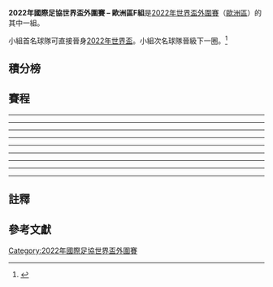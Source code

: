 '''2022年國際足協世界盃外圍賽 – 歐洲區F組'''是[[2022年國際足協世界盃|2022年世界盃]][[2022年國際足協世界盃外圍賽|外圍賽]]（[[2022年國際足協世界盃外圍賽_(歐洲區)|歐洲區]]）的其中一組。

小組首名球隊可直接晉身[[2022年國際足協世界盃|2022年世界盃]]。小組次名球隊晉級下一圈。<ref>{{cite web |url=https://img.fifa.com/image/upload/adjlwts3o6c57g0skqor.pdf |title=UEFA preliminary competition format for the FIFA World Cup 2022 |work=FIFA |format=PDF |date=4 December 2020 |access-date=7 December 2020 |archive-date=15 December 2020 |archive-url=https://web.archive.org/web/20201215061006/https://img.fifa.com/image/upload/adjlwts3o6c57g0skqor.pdf}}</ref>

== 積分榜 ==
{{2022年國際足協世界盃外圍賽 – 歐洲區小組積分榜|F組|show_matches=yes|only_pld_pts=no_hide_class_rules}}

== 賽程 ==
{{Football box
|id=Israel v Denmark
|date={{Start date|2021|3|25|df=y}}
|time=18:00 {{small|(19:00 [[UTC+02:00|UTC+2]])}}
|team1={{fb-rt|ISR}}
|score=0–2
|report=[https://www.fifa.com/worldcup/preliminaries/europe/matches/match/400155675/ 報告 (FIFA)]<br />[https://www.uefa.com/european-qualifiers/match/2030780/ 報告 (UEFA)]
|team2={{fb|DEN}}
|goals1=
|goals2=
|stadium=[[特拉维夫|特拉维夫]][[布魯姆菲爾德球場|布魯姆菲爾德球場]]
|attendance=
|referee={{tsl|en|Craig Pawson||Craig Pawson}} ([[英格蘭足球總會|英格蘭]])
}}
{{Football box
|id=Moldova v Faroe Islands
|date={{Start date|2021|3|25|df=y}}
|time=20:45 {{small|(21:45 [[UTC+02:00|UTC+2]])}}
|team1={{fb-rt|MDA}}
|score=1–1
|report=[https://www.fifa.com/worldcup/preliminaries/europe/matches/match/400155665/ 報告 (FIFA)]<br />[https://www.uefa.com/european-qualifiers/match/2030785/ 報告 (UEFA)]
|team2={{fb|FRO}}
|goals1=
|goals2=
|stadium=[[基希讷乌|基希讷乌]]{{tsl|en|Stadionul Zimbru|Stadionul Zimbru}}
|attendance=
|referee=[[Iwan_Arwel_Griffith|Iwan Arwel Griffith]] ([[威爾斯足球協會|Wales]])
}}
{{Football box
|id=Scotland v Austria
|date={{Start date|2021|3|25|df=y}}
|time=20:45 {{small|(19:45 [[UTC±00:00|UTC±0]])}}
|team1={{fb-rt|SCO}}
|score=2–2
|report=[https://www.fifa.com/worldcup/preliminaries/europe/matches/match/400155669/ 報告 (FIFA)]<br />[https://www.uefa.com/european-qualifiers/match/2030779/ 報告 (UEFA)]
|team2={{fb|AUT}}
|goals1=
|goals2=
|stadium=[[咸普頓公園球場|Hampden Park]], [[格拉斯哥|格拉斯哥]]
|attendance=
|referee={{tsl|en|Carlos del Cerro Grande||Carlos del Cerro Grande}} ([[西班牙皇家足球協會|西班牙]])
}}
----
{{Football box
|id=Denmark v Moldova
|date={{Start date|2021|3|28|df=y}}
|time=18:00
|team1={{fb-rt|DEN}}
|score=8–0
|report=[https://www.fifa.com/tournaments/mens/worldcup/qatar2022/qualifiers/uefa/match-center/400155656 報告 (FIFA)]<br />[https://www.uefa.com/european-qualifiers/match/2030801/ 報告 (UEFA)]
|team2={{fb|MDA}}
|goals1=[[卡斯柏·杜貝治|多爾貝格]] {{goal|19|pen.|48}} <br>[[米克尔·达姆斯高|達姆斯加德]]{{goal|22||29}} <br>[[延斯·斯特揚·拉爾森|拉爾森]] {{goal|35}} <br>[[馬提亞斯·延森|延森]] {{goal|39}} <br> [[羅伯·斯科夫|斯科夫]] {{goal|81}} <br>[[馬庫斯·英瓦爾森|英瓦爾森]] {{goal|89}}
|goals2=
|stadium={{tsl|en|MCH Arena||MCH Arena}}, [[海宁_(丹麦)|海宁]]
|attendance=
|referee={{link-en|阿里亞爾·阿哈耶夫|Aliyar Aghayev}} ([[亞塞拜然足球協會|亞塞拜然]])
}}
{{Football box
|id=Austria v Faroe Islands
|date={{Start date|2021|3|28|df=y}}
|time=20:45
|team1={{fb-rt|AUT}}
|score=3–1
|report=[https://www.fifa.com/worldcup/preliminaries/europe/matches/match/400155661/ 報告 (FIFA)]<br />[https://www.uefa.com/european-qualifiers/match/2030800/ 報告 (UEFA)]
|team2={{fb|FRO}}
|goals1=
|goals2=
|stadium=[[維也納|維也納]][[恩斯特·哈佩尔球场|恩斯特·哈佩尔球场]]
|attendance=
|referee=
}}
{{Football box
|id=Israel v Scotland
|date={{Start date|2021|3|28|df=y}}
|time=20:45 {{small|(21:45 [[UTC+03:00|UTC+3]])}}
|team1={{fb-rt|ISR}}
|score=1–1
|report=[https://www.fifa.com/worldcup/preliminaries/europe/matches/match/400155673/ 報告 (FIFA)]<br />[https://www.uefa.com/european-qualifiers/match/2030807/ 報告 (UEFA)]
|team2={{fb|SCO}}
|goals1=
|goals2=
|stadium=[[特拉维夫|特拉维夫]][[布魯姆菲爾德球場|布魯姆菲爾德球場]]
|attendance=
|referee=
}}
----
{{Football box
|id=Austria v Denmark
|date={{Start date|2021|3|31|df=y}}
|time=20:45
|team1={{fb-rt|AUT}}
|score=0–4
|report=[https://www.fifa.com/worldcup/preliminaries/europe/matches/match/400155654/ 報告 (FIFA)]<br />[https://www.uefa.com/european-qualifiers/match/2030830/ 報告 (UEFA)]
|team2={{fb|DEN}}
|goals1=
|goals2=
|stadium=[[維也納|維也納]][[恩斯特·哈佩尔球场|恩斯特·哈佩尔球场]]
|attendance=
|referee=
}}
{{Football box
|id=Moldova v Israel
|date={{Start date|2021|3|31|df=y}}
|time=20:45 {{small|(21:45 [[UTC+03:00|UTC+3]])}}
|team1={{fb-rt|MDA}}
|score=1–4
|report=[https://www.fifa.com/worldcup/preliminaries/europe/matches/match/400155666/ 報告 (FIFA)]<br />[https://www.uefa.com/european-qualifiers/match/2030834/ 報告 (UEFA)]
|team2={{fb|ISR}}
|goals1=
|goals2=
|stadium=[[基希讷乌|基希讷乌]]{{tsl|en|Stadionul Zimbru|Stadionul Zimbru}}
|attendance=
|referee=
}}
{{Football box
|id=Scotland v Faroe Islands
|date={{Start date|2021|3|31|df=y}}
|time=20:45 {{small|(19:45 [[UTC+01:00|UTC+1]])}}
|team1={{fb-rt|SCO}}
|score=4–0
|report=[https://www.fifa.com/worldcup/preliminaries/europe/matches/match/400155677/ 報告 (FIFA)]<br />[https://www.uefa.com/european-qualifiers/match/2030831/ 報告 (UEFA)]
|team2={{fb|FRO}}
|goals1=
|goals2=
|stadium=[[咸普頓公園球場|Hampden Park]], [[格拉斯哥|格拉斯哥]]
|attendance=
|referee=
}}
----
{{Football box
|id=Denmark v Scotland
|date={{Start date|2021|9|1|df=y}}
|time=20:45
|team1={{fb-rt|DEN}}
|score=2–0
|report=[https://www.fifa.com/worldcup/preliminaries/europe/matches/match/400155658/ 報告 (FIFA)]<br />[https://www.uefa.com/european-qualifiers/match/2030842/ 報告 (UEFA)]
|team2={{fb|SCO}}
|goals1=
|goals2=
|stadium=
|attendance=
|referee=
}}
{{Football box
|id=Faroe Islands v Israel
|date={{Start date|2021|9|1|df=y}}
|time=20:45 {{small|(19:45 [[UTC+01:00|UTC+1]])}}
|team1={{fb-rt|FRO}}
|score=0–4
|report=[https://www.fifa.com/worldcup/preliminaries/europe/matches/match/400155662/ 報告 (FIFA)]<br />[https://www.uefa.com/european-qualifiers/match/2030848/ 報告 (UEFA)]
|team2={{fb|ISR}}
|goals1=
|goals2=
|stadium=
|attendance=
|referee=
}}
{{Football box
|id=Moldova v Austria
|date={{Start date|2021|9|1|df=y}}
|time=20:45 {{small|(21:45 [[UTC+03:00|UTC+3]])}}
|team1={{fb-rt|MDA}}
|score=0–2
|report=[https://www.fifa.com/worldcup/preliminaries/europe/matches/match/400155681/ 報告 (FIFA)]<br />[https://www.uefa.com/european-qualifiers/match/2030847/ 報告 (UEFA)]
|team2={{fb|AUT}}
|goals1=
|goals2=
|stadium=
|attendance=
|referee=
}}
----
{{Football box
|id=Faroe Islands v Denmark
|date={{Start date|2021|9|4|df=y}}
|time=20:45 {{small|(19:45 [[UTC+01:00|UTC+1]])}}
|team1={{fb-rt|FRO}}
|score=0–1
|report=[https://www.fifa.com/worldcup/preliminaries/europe/matches/match/400155657/ 報告 (FIFA)]<br />[https://www.uefa.com/european-qualifiers/match/2030874/ 報告 (UEFA)]
|team2={{fb|DEN}}
|goals1=
|goals2=
|stadium=
|attendance=
|referee=
}}
{{Football box
|id=Israel v Austria
|date={{Start date|2021|9|4|df=y}}
|time=20:45 {{small|(21:45 [[UTC+03:00|UTC+3]])}}
|team1={{fb-rt|ISR}}
|score=5–2
|report=[https://www.fifa.com/worldcup/preliminaries/europe/matches/match/400155670/ 報告 (FIFA)]<br />[https://www.uefa.com/european-qualifiers/match/2030871/ 報告 (UEFA)]
|team2={{fb|AUT}}
|goals1=
|goals2=
|stadium=
|attendance=
|referee=
}}
{{Football box
|id=Scotland v Moldova
|date={{Start date|2021|9|4|df=y}}
|time=20:45 {{small|(19:45 [[UTC+01:00|UTC+1]])}}
|team1={{fb-rt|SCO}}
|score=1–0
|report=[https://www.fifa.com/worldcup/preliminaries/europe/matches/match/400155680/ 報告 (FIFA)]<br />[https://www.uefa.com/european-qualifiers/match/2030864/ 報告 (UEFA)]
|team2={{fb|MDA}}
|goals1=
|goals2=
|stadium=
|attendance=
|referee=
}}
----
{{Football box
|id=Austria v Scotland
|date={{Start date|2021|9|7|df=y}}
|time=20:45
|team1={{fb-rt|AUT}}
|score=0–1
|report=[https://www.fifa.com/worldcup/preliminaries/europe/matches/match/400155653/ 報告 (FIFA)]<br />[https://www.uefa.com/european-qualifiers/match/2030893/ 報告 (UEFA)]
|team2={{fb|SCO}}
|goals1=
|goals2=
|stadium=
|attendance=
|referee=
}}
{{Football box
|id=Denmark v Israel
|date={{Start date|2021|9|7|df=y}}
|time=20:45
|team1={{fb-rt|DEN}}
|score=5–0
|report=[https://www.fifa.com/worldcup/preliminaries/europe/matches/match/400155672/ 報告 (FIFA)]<br />[https://www.uefa.com/european-qualifiers/match/2030896/ 報告 (UEFA)]
|team2={{fb|ISR}}
|goals1=
|goals2=
|stadium=
|attendance=
|referee=
}}
{{Football box
|id=Faroe Islands v Moldova
|date={{Start date|2021|9|7|df=y}}
|time=20:45 {{small|(19:45 [[UTC+01:00|UTC+1]])}}
|team1={{fb-rt|FRO}}
|score=2–1
|report=[https://www.fifa.com/worldcup/preliminaries/europe/matches/match/400155676/ 報告 (FIFA)]<br />[https://www.uefa.com/european-qualifiers/match/2030899/ 報告 (UEFA)]
|team2={{fb|MDA}}
|goals1=
|goals2=
|stadium=
|attendance=
|referee=
}}
----
{{Football box
|id=Scotland v Israel
|date={{Start date|2021|10|9|df=y}}
|time=18:00 {{small|(17:00 [[UTC+01:00|UTC+1]])}}
|team1={{fb-rt|SCO}}
|score=3–2
|report=[https://www.fifa.com/worldcup/preliminaries/europe/matches/match/400155663/ 報告 (FIFA)]<br />[https://www.uefa.com/european-qualifiers/match/2030924/ 報告 (UEFA)]
|team2={{fb|ISR}}
|goals1=
|goals2=
|stadium=
|attendance=
|referee=
}}
{{Football box
|id=Faroe Islands v Austria
|date={{Start date|2021|10|9|df=y}}
|time=20:45 {{small|(19:45 [[UTC+01:00|UTC+1]])}}
|team1={{fb-rt|FRO}}
|score=0–2
|report=[https://www.fifa.com/worldcup/preliminaries/europe/matches/match/400155668/ 報告 (FIFA)]<br />[https://www.uefa.com/european-qualifiers/match/2030936/ 報告 (UEFA)]
|team2={{fb|AUT}}
|goals1=
|goals2=
|stadium=
|attendance=
|referee=
}}
{{Football box
|id=Moldova v Denmark
|date={{Start date|2021|10|9|df=y}}
|time=20:45 {{small|(21:45 [[UTC+03:00|UTC+3]])}}
|team1={{fb-rt|MDA}}
|score=0–4
|report=[https://www.fifa.com/worldcup/preliminaries/europe/matches/match/400155679/ 報告 (FIFA)]<br />[https://www.uefa.com/european-qualifiers/match/2030935/ 報告 (UEFA)]
|team2={{fb|DEN}}
|goals1=
|goals2=
|stadium=
|attendance=
|referee=
}}
----
{{Football box
|id=Denmark v Austria
|date={{Start date|2021|10|12|df=y}}
|time=20:45
|team1={{fb-rt|DEN}}
|score=1–0
|report=[https://www.fifa.com/worldcup/preliminaries/europe/matches/match/400155660/ 報告 (FIFA)]<br />[https://www.uefa.com/european-qualifiers/match/2030954/ 報告 (UEFA)]
|team2={{fb|AUT}}
|goals1=
|goals2=
|stadium=
|attendance=
|referee=
}}
{{Football box
|id=Faroe Islands v Scotland
|date={{Start date|2021|10|12|df=y}}
|time=20:45 {{small|(19:45 [[UTC+01:00|UTC+1]])}}
|team1={{fb-rt|FRO}}
|score=0–1
|report=[https://www.fifa.com/worldcup/preliminaries/europe/matches/match/400155671/ 報告 (FIFA)]<br />[https://www.uefa.com/european-qualifiers/match/2030960/ 報告 (UEFA)]
|team2={{fb|SCO}}
|goals1=
|goals2=
|stadium=
|attendance=
|referee=
}}
{{Football box
|id=Israel v Moldova
|date={{Start date|2021|10|12|df=y}}
|time=20:45 {{small|(21:45 [[UTC+03:00|UTC+3]])}}
|team1={{fb-rt|ISR}}
|score=2–1
|report=[https://www.fifa.com/worldcup/preliminaries/europe/matches/match/400155652/ 報告 (FIFA)]<br />[https://www.uefa.com/european-qualifiers/match/2030956/ 報告 (UEFA)]
|team2={{fb|MDA}}
|goals1=
|goals2=
|stadium=
|attendance=
|referee=
}}
----
{{Football box
|id=Austria v Israel
|date={{Start date|2021|11|12|df=y}}
|time=20:45
|team1={{fb-rt|AUT}}
|score=4–2
|report=[https://www.fifa.com/worldcup/preliminaries/europe/matches/match/400155664/ 報告 (FIFA)]<br />[https://www.uefa.com/european-qualifiers/match/2030975/ 報告 (UEFA)]
|team2={{fb|ISR}}
|goals1=
|goals2=
|stadium=
|attendance=
|referee=
}}
{{Football box
|id=Denmark v Faroe Islands
|date={{Start date|2021|11|12|df=y}}
|time=20:45
|team1={{fb-rt|DEN}}
|score=3–1
|report=[https://www.fifa.com/worldcup/preliminaries/europe/matches/match/400155674/ 報告 (FIFA)]<br />[https://www.uefa.com/european-qualifiers/match/2030976/ 報告 (UEFA)]
|team2={{fb|FRO}}
|goals1=
|goals2=
|stadium=
|attendance=
|referee=
}}
{{Football box
|id=Moldova v Scotland
|date={{Start date|2021|11|12|df=y}}
|time=20:45 {{small|(21:45 [[UTC+02:00|UTC+2]])}}
|team1={{fb-rt|MDA}}
|score=0–2
|report=[https://www.fifa.com/worldcup/preliminaries/europe/matches/match/400155655/ 報告 (FIFA)]<br />[https://www.uefa.com/european-qualifiers/match/2030979/ 報告 (UEFA)]
|team2={{fb|SCO}}
|goals1=
|goals2=
|stadium=
|attendance=
|referee=
}}
----
{{Football box
|id=Austria v Moldova
|date={{Start date|2021|11|15|df=y}}
|time=20:45
|team1={{fb-rt|AUT}}
|score=4–1
|report=[https://www.fifa.com/worldcup/preliminaries/europe/matches/match/400155667/ 報告 (FIFA)]<br />[https://www.uefa.com/european-qualifiers/match/2030999/ 報告 (UEFA)]
|team2={{fb|MDA}}
|goals1=
|goals2=
|stadium=
|attendance=
|referee=
}}
{{Football box
|id=Israel v Faroe Islands
|date={{Start date|2021|11|15|df=y}}
|time=20:45 {{small|(21:45 [[UTC+02:00|UTC+2]])}}
|team1={{fb-rt|ISR}}
|score=3–2
|report=[https://www.fifa.com/worldcup/preliminaries/europe/matches/match/400155678/ 報告 (FIFA)]<br />[https://www.uefa.com/european-qualifiers/match/2031002/ 報告 (UEFA)]
|team2={{fb|FRO}}
|goals1=
|goals2=
|stadium=
|attendance=
|referee=
}}
{{Football box
|id=Scotland v Denmark
|date={{Start date|2021|11|15|df=y}}
|time=20:45 {{small|(19:45 [[UTC±00:00|UTC±0]])}}
|team1={{fb-rt|SCO}}
|score=2–0
|report=[https://www.fifa.com/worldcup/preliminaries/europe/matches/match/400155659/ 報告 (FIFA)]<br />[https://www.uefa.com/european-qualifiers/match/2031000/ 報告 (UEFA)]
|team2={{fb|DEN}}
|goals1=
|goals2=
|stadium=
|attendance=
|referee=
}}

== 註釋 ==
{{Reflist|group = "note"}}

== 參考文獻 ==
{{Reflist}}
{{2022年國際足協世界盃外圍賽}}
{{國際足協世界盃}}

[[Category:2022年國際足協世界盃外圍賽|Category:2022年國際足協世界盃外圍賽]]